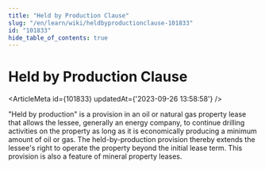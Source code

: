 ```yaml
---
title: "Held by Production Clause"
slug: "/en/learn/wiki/heldbyproductionclause-101833"
id: "101833"
hide_table_of_contents: true
---
```



# Held by Production Clause

<ArticleMeta id={101833} updatedAt={'2023-09-26 13:58:58'} />
<div className='border-solid border-b border-t-0 my-4 border-[var(--ifm-color-gray-300)]' />

"Held by production" is a provision in an oil or natural gas property lease that allows the lessee, generally an energy company, to continue drilling activities on the property as long as it is economically producing a minimum amount of oil or gas. The held-by-production provision thereby extends the lessee's right to operate the property beyond the initial lease term. This provision is also a feature of mineral property leases.
